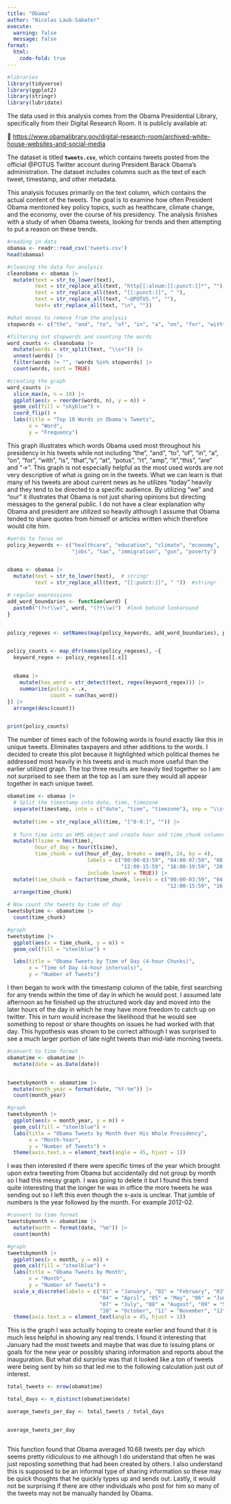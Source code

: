 ```yaml
---
title: "Obama"
author: "Nicolas Laub-Sabater"
execute: 
  warning: false
  message: false
format:
  html: 
    code-fold: true
---
```


```r
#libraries
library(tidyverse)
library(ggplot2)
library(stringr)
library(lubridate)


```

The data used in this analysis comes from the Obama Presidential Library, specifically from their Digital Research Room. It is publicly available at:

🔗 <https://www.obamalibrary.gov/digital-research-room/archived-white-house-websites-and-social-media>

The dataset is titled **`tweets.csv`**, which contains tweets posted from the official \@POTUS Twitter account during President Barack Obama’s administration. The dataset includes columns such as the text of each tweet, timestamp, and other metadata.

This analysis focuses primarily on the text column, which contains the actual content of the tweets. The goal is to examine how often President Obama mentioned key policy topics, such as healthcare, climate change, and the economy, over the course of his presidency. The analysis finishes with a study of when Obama tweets, looking for trends and then attempting to put a reason on these trends.

```r

#reading in data
obamaa <- readr::read_csv('tweets.csv')
head(obamaa)

```

```r
#cleaning the data for analysis
cleanobama <- obamaa |>
  mutate(text = str_to_lower(text),
         text = str_replace_all(text, "http[[:alnum:][:punct:]]*", ""),  
         text = str_replace_all(text, "[[:punct:]]", " "),
         text = str_replace_all(text, "—@POTUS.*", ""),
         text= str_replace_all(text, "\n", "")) 

#what moves to remove from the analysis
stopwords <- c("the", "and", "to", "of", "in", "a", "on", "for", "with", "is", "that","s", "at", "potus", "  ", "rt", "amp", "it","this", "are","→")

#filtering out stopwords and counting the words
word_counts <- cleanobama |>
  mutate(words = str_split(text, "\\s+")) |>  
  unnest(words) |>  
  filter(words != "", !words %in% stopwords) |>  
  count(words, sort = TRUE)  

#creating the graph 
word_counts |>
  slice_max(n, n = 10) |> 
  ggplot(aes(x = reorder(words, n), y = n)) +
  geom_col(fill = "skyblue") +
  coord_flip() +
  labs(title = "Top 10 Words in Obama's Tweets",
       x = "Word",
       y = "Frequency")

```

This graph illustrates which words Obama used most throughout his presidency in his tweets while not including "the", "and", "to", "of", "in", "a", "on", "for", "with", "is", "that","s", "at", "potus", "rt", "amp", "it","this", "are" and "→". This graph is not especially helpful as the most used words are not very descriptive of what is going on in the tweets. What we can learn is that many of his tweets are about current news as he utilizes "today" heavily and they tend to be directed to a specific audience. By utilizing "we" and "our" it illustrates that Obama is not just sharing opinions but directing messages to the general public. I do not have a clear explanation why Obama and president are utilized so heavily although I assume that Obama tended to share quotes from himself or articles written which therefore would cite him.

```r
#words to focus on 
policy_keywords <- c("healthcare", "education", "climate", "economy", 
                     "jobs", "tax", "immigration", "gun", "poverty")


obama <- obamaa |>
  mutate(text = str_to_lower(text),  # stringr
         text = str_replace_all(text, "[[:punct:]]", " "))  #stringr

# regular expressions
add_word_boundaries <- function(word) {
  paste0("(?<!\\w)", word, "(?!\\w)")  #look behind lookaround
}


policy_regexes <- setNames(map(policy_keywords, add_word_boundaries), policy_keywords)


policy_counts <- map_dfr(names(policy_regexes), ~{
  keyword_regex <- policy_regexes[[.x]]


  obama |>
    mutate(has_word = str_detect(text, regex(keyword_regex))) |>
    summarize(policy = .x,
              count = sum(has_word))  
}) |>
  arrange(desc(count))


print(policy_counts)


```

The number of times each of the following words is found exactly like this in unique tweets. Eliminates taxpayers and other additions to the words. I decided to create this plot because it highlighted which political themes he addressed most heavily in his tweets and is much more useful than the earlier utilized graph. The top three results are heavily tied together so I am not surprised to see them at the top as I am sure they would all appear together in each unique tweet.

```r
obamatime <- obamaa |>
  # Split the timestamp into date, time, timezone
  separate(timestamp, into = c("date", "time", "timezone"), sep = "\\s+") |>
  
  mutate(time = str_replace_all(time, "[^0-9:]", "")) |>  
  
  # Turn time into an HMS object and create hour and time_chunk columns
  mutate(tlsime = hms(time),  
         hour_of_day = hour(tlsime),  
         time_chunk = cut(hour_of_day, breaks = seq(0, 24, by = 4), 
                          labels = c("00:00-03:59", "04:00-07:59", "08:00-11:59", 
                                     "12:00-15:59", "16:00-19:59", "20:00-23:59"), 
                          include.lowest = TRUE)) |> 
  mutate(time_chunk = factor(time_chunk, levels = c("00:00-03:59", "04:00-07:59", "08:00-11:59", 
                                                    "12:00-15:59", "16:00-19:59", "20:00-23:59"))) |>  
  arrange(time_chunk) 

# Now count the tweets by time of day
tweetsbytime <- obamatime |>
  count(time_chunk)  

#graph
tweetsbytime |>
  ggplot(aes(x = time_chunk, y = n)) +
  geom_col(fill = "steelblue") +

  labs(title = "Obama Tweets by Time of Day (4-hour Chunks)",
       x = "Time of Day (4-hour intervals)",
       y = "Number of Tweets")
```

I then began to work with the timestamp column of the table, first searching for any trends within the time of day in which he would post. I assumed late afternoon as he finished up the structured work day and moved into the later hours of the day in which he may have more freedom to catch up on twitter. This in turn would increase the likelihood that he would see something to repost or share thoughts on issues he had worked with that day. This hypothesis was shown to be correct although I was surprised to see a much larger portion of late night tweets than mid-late morning tweets.

```r
#convert to time format
obamatime <- obamatime |>
  mutate(date = as.Date(date)) 


tweetsbymonth <- obamatime |>
  mutate(month_year = format(date, "%Y-%m")) |>  
  count(month_year)  

#graph
tweetsbymonth |>
  ggplot(aes(x = month_year, y = n)) +
  geom_col(fill = "steelblue") +
  labs(title = "Obama Tweets by Month Over His Whole Presidency",
       x = "Month-Year",
       y = "Number of Tweets") +
  theme(axis.text.x = element_text(angle = 45, hjust = 1))  
```

I was then interested if there were specific times of the year which brought upon extra tweeting from Obama but accidentally did not group by month so I had this messy graph. I was going to delete it but I found this trend quite interesting that the longer he was in office the more tweets he was sending out so I left this even though the x-axis is unclear. That jumble of numbers is the year followed by the month. For example 2012-02.

```r
#convert to time format
tweetsbymonth <- obamatime |>
  mutate(month = format(date, "%m")) |>
  count(month)  

#graph
tweetsbymonth |>
  ggplot(aes(x = month, y = n)) +
  geom_col(fill = "steelblue") +
  labs(title = "Obama Tweets by Month",
       x = "Month",
       y = "Number of Tweets") +
  scale_x_discrete(labels = c("01" = "January", "02" = "February", "03" = "March", 
                              "04" = "April", "05" = "May", "06" = "June",
                              "07" = "July", "08" = "August", "09" = "September", 
                              "10" = "October", "11" = "November", "12" = "December")) +
  theme(axis.text.x = element_text(angle = 45, hjust = 1))  
```

This is the graph I was actually hoping to create earlier and found that it is much less helpful in showing any real trends. I found it interesting that January had the most tweets and maybe that was due to issuing plans or goals for the new year or possibly sharing information and reports about the inauguration. But what did surprise was that it looked like a ton of tweets were being sent by him so that led me to the following calculation just out of interest.

```r

total_tweets <- nrow(obamatime)

total_days <- n_distinct(obamatime$date)

average_tweets_per_day <- total_tweets / total_days


average_tweets_per_day



```

This function found that Obama averaged 10.68 tweets per day which seems pretty ridiculous to me although I do understand that often he was just reposting something that had been created by others. I also understand this is supposed to be an informal type of sharing information so these may be quick thoughts that he quickly types up and sends out. Lastly, it would not be surprising if there are other individuals who post for him so many of the tweets may not be manually handed by Obama.
